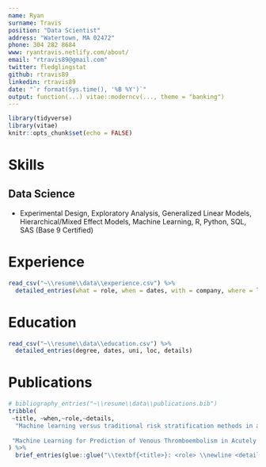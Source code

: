 ---
name: Ryan
surname: Travis
position: "Data Scientist"
address: "Watertown, MA 02472"
phone: 304 282 8684
www: ryantravis.netlify.com/about/
email: "rtravis89@gmail.com"
twitter: fledglingstat
github: rtravis89
linkedin: rtravis89
date: "`r format(Sys.time(), '%B %Y')`"
output: function(...) vitae::moderncv(..., theme = "banking")
---
```{r setup, include=FALSE}
library(tidyverse)
library(vitae)
knitr::opts_chunk$set(echo = FALSE)
```

<!-- # Professional Goal -->

<!-- GOAL TEXT WOULD GO HERE -->

# Skills

## Data Science

* Experimental Design, Exploratory Analysis, Generalized Linear Models, Hierarchical/Mixed Effect Models,
  Machine Learning, R, Python, SQL, SAS (Base 9 Certified)

# Experience
```{r, message=FALSE}
read_csv("~\\resume\\data\\experience.csv") %>%
  detailed_entries(what = role, when = dates, with = company, where = loc, why = details)
```


# Education
```{r, message=FALSE}
read_csv("~\\resume\\data\\education.csv") %>% 
  detailed_entries(degree, dates, uni, loc, details)
```

# Publications

```{r, message=FALSE}
# bibliography_entries("~\\resume\\data\\publications.bib")
tribble(
 ~title, ~when,~role,~details,
  "Machine learning versus traditional risk stratification methods in acute coronary syndrome","2019","Lead Statistician","Gibson, W.J., Nafee, T., Travis, R. et al. J Thromb Thrombolysis (2019). https://doi.org/10.1007/s11239-019-01940-8",
 
 "Machine Learning for Prediction of Venous Thromboembolism in Acutely Ill Patients at High Risk of Venous Thromboembolism","Accepted","Gibson, C.M., Nafee, T., Travis, R. et al. Research and Practice in Thrombosis and Haemostasis (2019)",""
) %>%
  brief_entries(glue::glue("\\textbf{<title>}: <role> \\newline <details>", .open = "<", .close = ">"), when, .protect = FALSE)
```

